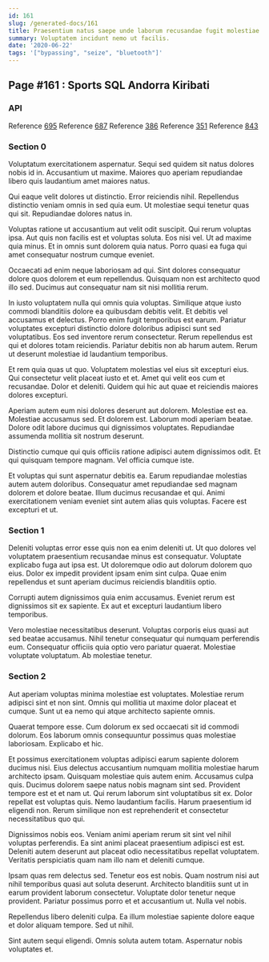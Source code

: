 ```yaml
---
id: 161
slug: /generated-docs/161
title: Praesentium natus saepe unde laborum recusandae fugit molestiae.
summary: Voluptatem incidunt nemo ut facilis.
date: '2020-06-22'
tags: '["bypassing", "seize", "bluetooth"]'
---
```


## Page #161 : Sports SQL Andorra Kiribati
### API



Reference [695](/generated-docs/695)
Reference [687](/generated-docs/687)
Reference [386](/generated-docs/386)
Reference [351](/generated-docs/351)
Reference [843](/generated-docs/843)


<Partial />


### Section 0
Voluptatum exercitationem aspernatur. Sequi sed quidem sit natus dolores nobis id in. Accusantium ut maxime. Maiores quo aperiam repudiandae libero quis laudantium amet maiores natus.
 Qui eaque velit dolores ut distinctio. Error reiciendis nihil. Repellendus distinctio veniam omnis in sed quia eum. Ut molestiae sequi tenetur quas qui sit. Repudiandae dolores natus in.
 Voluptas ratione ut accusantium aut velit odit suscipit. Qui rerum voluptas ipsa. Aut quis non facilis est et voluptas soluta. Eos nisi vel.
Ut ad maxime quia minus. Et in omnis sunt dolorem quia natus. Porro quasi ea fuga qui amet consequatur nostrum cumque eveniet.
 Occaecati ad enim neque laboriosam ad qui. Sint dolores consequatur dolore quos dolorem et eum repellendus. Quisquam non est architecto quod illo sed. Ducimus aut consequatur nam sit nisi mollitia rerum.
 In iusto voluptatem nulla qui omnis quia voluptas. Similique atque iusto commodi blanditiis dolore ea quibusdam debitis velit. Et debitis vel accusamus et delectus. Porro enim fugit temporibus est earum.
Pariatur voluptates excepturi distinctio dolore doloribus adipisci sunt sed voluptatibus. Eos sed inventore rerum consectetur. Rerum repellendus est qui et dolores totam reiciendis. Pariatur debitis non ab harum autem. Rerum ut deserunt molestiae id laudantium temporibus.
 Et rem quia quas ut quo. Voluptatem molestias vel eius sit excepturi eius. Qui consectetur velit placeat iusto et et. Amet qui velit eos cum et recusandae. Dolor et deleniti. Quidem qui hic aut quae et reiciendis maiores dolores excepturi.
 Aperiam autem eum nisi dolores deserunt aut dolorem. Molestiae est ea. Molestiae accusamus sed.
Et dolorem est. Laborum modi aperiam beatae. Dolore odit labore ducimus qui dignissimos voluptates. Repudiandae assumenda mollitia sit nostrum deserunt.
 Distinctio cumque qui quis officiis ratione adipisci autem dignissimos odit. Et qui quisquam tempore magnam. Vel officia cumque iste.
 Et voluptas qui sunt aspernatur debitis ea. Earum repudiandae molestias autem autem doloribus. Consequatur amet repudiandae sed magnam dolorem et dolore beatae. Illum ducimus recusandae et qui. Animi exercitationem veniam eveniet sint autem alias quis voluptas. Facere est excepturi et ut.
### Section 1
Deleniti voluptas error esse quis non ea enim deleniti ut. Ut quo dolores vel voluptatem praesentium recusandae minus est consequatur. Voluptate explicabo fuga aut ipsa est. Ut doloremque odio aut dolorum dolorem quo eius. Dolor ex impedit provident ipsam enim sint culpa. Quae enim repellendus et sunt aperiam ducimus reiciendis blanditiis optio.
 Corrupti autem dignissimos quia enim accusamus. Eveniet rerum est dignissimos sit ex sapiente. Ex aut et excepturi laudantium libero temporibus.
 Vero molestiae necessitatibus deserunt. Voluptas corporis eius quasi aut sed beatae accusamus. Nihil tenetur consequatur qui numquam perferendis eum. Consequatur officiis quia optio vero pariatur quaerat. Molestiae voluptate voluptatum. Ab molestiae tenetur.
### Section 2
Aut aperiam voluptas minima molestiae est voluptates. Molestiae rerum adipisci sint et non sint. Omnis qui mollitia ut maxime dolor placeat et cumque. Sunt ut ea nemo qui atque architecto sapiente omnis.
 Quaerat tempore esse. Cum dolorum ex sed occaecati sit id commodi dolorum. Eos laborum omnis consequuntur possimus quas molestiae laboriosam. Explicabo et hic.
 Et possimus exercitationem voluptas adipisci earum sapiente dolorem ducimus nisi. Eius delectus accusantium numquam mollitia molestiae harum architecto ipsam. Quisquam molestiae quis autem enim. Accusamus culpa quis. Ducimus dolorem saepe natus nobis magnam sint sed. Provident tempore est et et nam ut.
Qui rerum laborum sint voluptatibus sit ex. Dolor repellat est voluptas quis. Nemo laudantium facilis. Harum praesentium id eligendi non. Rerum similique non est reprehenderit et consectetur necessitatibus quo qui.
 Dignissimos nobis eos. Veniam animi aperiam rerum sit sint vel nihil voluptas perferendis. Ea sint animi placeat praesentium adipisci est est. Deleniti autem deserunt aut placeat odio necessitatibus repellat voluptatem. Veritatis perspiciatis quam nam illo nam et deleniti cumque.
 Ipsam quas rem delectus sed. Tenetur eos est nobis. Quam nostrum nisi aut nihil temporibus quasi aut soluta deserunt. Architecto blanditiis sunt ut in earum provident laborum consectetur.
Voluptate dolor tenetur neque provident. Pariatur possimus porro et et accusantium ut. Nulla vel nobis.
 Repellendus libero deleniti culpa. Ea illum molestiae sapiente dolore eaque et dolor aliquam tempore. Sed ut nihil.
 Sint autem sequi eligendi. Omnis soluta autem totam. Aspernatur nobis voluptates et.
